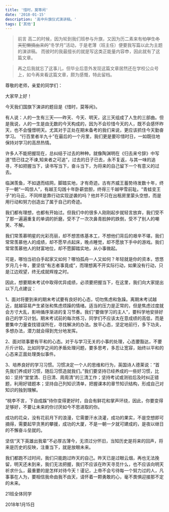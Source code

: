 ```yaml
---
title: '惜时，莫等闲'
date: '2018-01-15'
description: '高中升旗仪式演讲稿。'
tags: ['其他']
---
```


> 前言
> 高二的时候，因为轮到我们班参与升旗，又因为历二素来有<del>怕学生冬天犯懒搞出来的</del>“冬学月”活动，于是老薄（班主任）便要我写篇以此为主题的演讲稿。
> 而彼时的我最擅长的就是写这类正能量内容😎，因此就有了这篇文章。

> 再之后我就忘了这事儿，但毕业后意外发现这篇文章居然还在学校公众号上，如今再来看这篇文章，颇为感慨，特此留档。

尊敬的老师，亲爱的同学们：

大家早上好！

今天我们国旗下演讲的题目是《惜时，莫等闲》。

有人说：人的一生有三天——昨天、今天、明天，这三天组成了人生的三部曲。但是我说，人的一生是由无数的今天构成的，因为不会珍惜今天的人，既不会感怀昨天，也不会憧憬明天。尤其对于正处在期末备考的我们来说，更应该抓住今天勤奋学习。 “行百里者半九十”在最后的一个月里，我们更是要珍惜时日，一如既往地保持对学习的高昂热情。

许多人不能把握现在，总纠结于过去的种种。就像陶渊明在《归去来兮辞》中写道“悟已往之不谏,知来者之可追”，过去的日子已去，永不复返，与其一味的追寻，不如把握当下，读书写当下，奋斗当下，为将来的自己留下一个有意义的过去。

临渊羡鱼，不如退而结网，脚踏实地，才有奇迹。古有齐威王蓄势待发数十年，终于一朝“一鸣惊人”，有越王勾践十年卧薪尝胆，终得三千越甲雪前耻。“青蛙变王子”的马云，不同样是靠行动实现逆袭的吗？他并不只在出租房里蒙头空想，而是用行动和努力创造出了属于自己的奇迹。

我们都有理想，也都有开始过。但我们中的很多人刚刚起步就轻言放弃，我们受不了那一遍遍重复的单调的折磨，受不了一次次鼻青脸肿的跌倒，受不了别人的嘲笑、不解。

我们常羡慕明星的光彩亮丽，却不想苦练基本工，不想他们背后的艰辛不堪，我们常常羡慕他人的成绩，却不愿早点起床，晚点睡觉，却不愿放下手中的游戏。我们常常羡慕他人的财富地位，却不愿脚踏实地，从小事做起。

可是，哪怕当初白手起家又如何？哪怕孤舟一人又如何？年轻就是你的资本，悠悠岁月几十年，要坚信“有志者事竟成”，而理想离不开实际行动，如果没有行动，只是江边观望，终无成就辉煌之时。

因此，想要期末考试中取得优异成绩，必须要把握当下，在这里，我们向大家提出以下几点建议：

1、面对将要到来的期末考试要有良好的心态，切勿焦虑和急躁。离期末考试越近，就越容易产生紧张和焦虑烦躁的情绪。适当的压力是正常的，但是焦虑过度就会方寸大乱，影响循序渐进的复习节奏。我们“要做学习的主人”，要科学地安排好自己的学习计划。期末考试前的每次练习，同学们不应该太在意成绩的高低，而是要集中力量查找错误所在，寻找解决的办法。放平心态，坚定地前行，多下功夫，多想办法，潜力就会得到充分地发挥。

2、面对琐事要有平和的心态。对于与学习无关的小事的处理，心态要豁达，不要斤斤计较。比如同学之间的矛盾处理问题，要多思考，多忍让宽容，始终以平和的心态来正面处理类似事件。

3、培养良好的学习习惯。习惯决定一个人的思维和行为，英国诗人德莱说：“首先我们养成好习惯，随后习惯造就我们。”我们要坚持已经养成的一些好习惯，比如：坚持“堂堂清、日日清、周周清”的三清工作；坚持考试或测验后及时纠正错题，利用好错题本；坚持自己列知识清单，把握课本的章节知识结构，形成自己对知识的独到理解。

“桃李不言，下自成蹊”待你变得更好时，自会有鲜花和掌声环绕，因此，你要变得足够好，不要让未来的你讨厌如今不思进取的你。

成功的花朵，没有花前月下的浪漫，它需要汗水浇灌，成功的果实，不是空想即可摘得，需要起早贪黑的攀援，成功的大厦，不是一朝一夕就可建成的，是夜以继日的不懈奋斗垒就的。

坚信“天下英雄出我辈”不必厚古薄今，无须过分怀旧，当知历史是将来的回声，将来是历史的反映，注重当下，就是放眼未来。

我们都跑不过时间，我们只能跑过昨天的自己。昨天已是过眼云烟，再也无法挽留，明天还未到来，我们无法把握，我们不应该在昨天寻觅什么，也不应该向明天祈求什么，最重要的是怎样对待今天！谨记，上帝不会亏待每一个努力过的人，凡事事在人为，要相信我命由我不由天，请怀着一颗勇敢的心，毫不畏惧迎接那不定的未来。

21班全体同学

2018年1月15日
